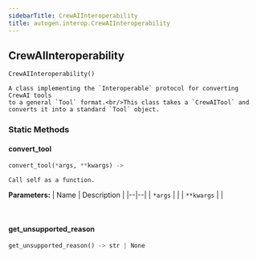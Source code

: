 ```yaml
---
sidebarTitle: CrewAIInteroperability
title: autogen.interop.CrewAIInteroperability
---
```

<h2 id="autogen.interop.CrewAIInteroperability" class="doc doc-heading">
    <code class="doc-symbol doc-symbol-heading doc-symbol-class"></code>
    <span class="doc doc-object-name doc-class-name">CrewAIInteroperability</span>
</h2>

```python
CrewAIInteroperability()
```

    A class implementing the `Interoperable` protocol for converting CrewAI tools
    to a general `Tool` format.<br/>This class takes a `CrewAITool` and converts it into a standard `Tool` object.

### Static Methods

<code class="doc-symbol doc-symbol-heading doc-symbol-method"></code>
#### convert_tool

```python
convert_tool(*args, **kwargs) -> 
```

    Call self as a function.

<b>Parameters:</b>
| Name | Description |
|--|--|
| `*args` |  |
| `**kwargs` |  |

<br />

<code class="doc-symbol doc-symbol-heading doc-symbol-method"></code>
#### get_unsupported_reason

```python
get_unsupported_reason() -> str | None
```

    

<br />